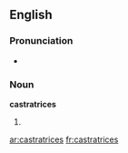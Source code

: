 ==English==

===Pronunciation===
* {{a|UK}} {{IPA|/kæsˈtɹeɪtɹɪsiːz/}}

===Noun===
'''castratrices''' {{p}}

# {{plural of|[[castratrix#English|castratrix]]}}

[[ar:castratrices]]
[[fr:castratrices]]